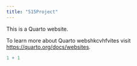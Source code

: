```yaml
---
title: "515Project"
---
```


This is a Quarto website.

To learn more about Quarto webshkcvhfvites visit <https://quarto.org/docs/websites>.

```r
1 + 1
```
